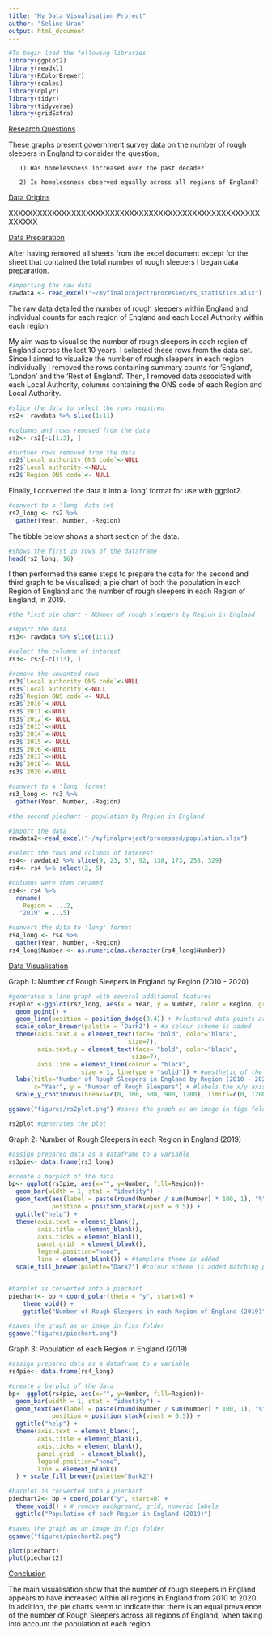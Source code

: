 ```yaml
---
title: "My Data Visualisation Project"
author: "Seline Uran"
output: html_document
---
```

```r
#To begin load the following libraries
library(ggplot2)
library(readxl)
library(RColorBrewer)
library(scales)
library(dplyr)
library(tidyr)
library(tidyverse)
library(gridExtra)
```

<span style="text-decoration:underline">Research Questions</span>

These graphs present government survey data on the number of rough sleepers in England to consider the question; 

       1) Has homelessness increased over the past decade? 

       2) Is homelessness observed equally across all regions of England? 

<span style="text-decoration:underline">Data Origins</span>

XXXXXXXXXXXXXXXXXXXXXXXXXXXXXXXXXXXXXXXXXXXXXXXXXXXXXXXXXX

<span style="text-decoration:underline">Data Preparation</span>

After having removed all sheets from the excel document except for the sheet that contained the total number of rough sleepers I began data preparation. 

```r
#importing the raw data
rawdata <- read_excel("~/myfinalproject/processed/rs_statistics.xlsx")
```

The raw data detailed the number of rough sleepers within England and individual counts for each region of England and each Local Authority within each region. 

My aim was to visualise the number of rough sleepers in each region of England across the last 10 years. I selected these rows from the data set. Since I aimed to visualize the number of rough sleepers in each region individually I removed the rows containing summary counts for 'England', 'London' and the 'Rest of England'. Then, I removed data associated with each Local Authority, columns containing the ONS code of each Region and Local Authority. 

```r
#slice the data to select the rows required
rs2<- rawdata %>% slice(1:11)

#columns and rows removed from the data
rs2<- rs2[-c(1:3), ]

#further rows removed from the data
rs2$`Local authority ONS code`<-NULL
rs2$`Local authority`<-NULL
rs2$`Region ONS code`<- NULL
```

Finally, I converted the data it into a 'long' format for use with ggplot2.

```r
#convert to a 'long' data set
rs2_long <- rs2 %>% 
  gather(Year, Number, -Region)
```

The tibble below shows a short section of the data. 

```r
#shows the first 16 rows of the dataframe
head(rs2_long, 16)
```

I then performed the same steps to prepare the data for the second and third graph to be visualised; a pie chart of both the population in each Region of England and the number of rough sleepers in each Region of England, in 2019. 

```r
#the first pie chart - NUmber of rough sleepers by Region in England

#import the data
rs3<- rawdata %>% slice(1:11)

#select the columns of interest
rs3<- rs3[-c(1:3), ]

#remove the unwanted rows
rs3$`Local authority ONS code`<-NULL
rs3$`Local authority`<-NULL
rs3$`Region ONS code`<- NULL
rs3$`2010`<-NULL
rs3$`2011`<-NULL
rs3$`2012`<- NULL
rs3$`2013`<-NULL
rs3$`2014`<-NULL
rs3$`2015`<- NULL
rs3$`2016`<-NULL
rs3$`2017`<-NULL
rs3$`2018`<- NULL
rs3$`2020`<-NULL

#convert to a 'long' format
rs3_long <- rs3 %>% 
  gather(Year, Number, -Region)

#the second piechart - population by Region in England

#import the data
rawdata2<-read_excel("~/myfinalproject/processed/population.xlsx")

#select the rows and columns of interest
rs4<- rawdata2 %>% slice(9, 23, 67, 92, 138, 173, 258, 329)
rs4<- rs4 %>% select(2, 5)

#columns were then renamed
rs4<- rs4 %>% 
  rename(
    Region = ...2,
   "2019" = ...5)

#convert the data to 'long' format
rs4_long <- rs4 %>% 
  gather(Year, Number, -Region)
rs4_long$Number <- as.numeric(as.character(rs4_long$Number))
```

<span style="text-decoration:underline">Data Visualisation</span> 

Graph 1: Number of Rough Sleepers in England by Region (2010 - 2020)

```r
#generates a line graph with several additional features
rs2plot <-ggplot(rs2_long, aes(x = Year, y = Number, color = Region, group = Region)) +
  geom_point() +
  geom_line(position = position_dodge(0.4)) + #clustered data points are distributed
  scale_color_brewer(palette = 'Dark2') + #a colour scheme is added
  theme(axis.text.x = element_text(face= "bold", color="black", 
                                 size=7),
        axis.text.y = element_text(face= "bold", color="black", 
                                  size=7),
        axis.line = element_line(colour = "black", 
                    size = 1, linetype = "solid")) + #aesthetic of the x/y axis
  labs(title="Number of Rough Sleepers in England by Region (2010 - 2020)",
       x="Year", y = "Number of Rough Sleepers") + #labels the x/y axis and title for plot
  scale_y_continuous(breaks=c(0, 300, 600, 900, 1200), limits=c(0, 1200)) #adjust the scale

ggsave("figures/rs2plot.png") #saves the graph as an image in figs folder
```

```r
rs2plot #generates the plot
```


Graph 2: Number of Rough Sleepers in each Region in England (2019) 

```r
#assign prepared data as a dataframe to a variable
rs3pie<- data.frame(rs3_long)

#create a barplot of the data
bp<- ggplot(rs3pie, aes(x="", y=Number, fill=Region))+
  geom_bar(width = 1, stat = "identity") + 
  geom_text(aes(label = paste(round(Number / sum(Number) * 100, 1), "%"), x = 1.7), 
            position = position_stack(vjust = 0.5)) +
  ggtitle("help") +
  theme(axis.text = element_blank(),
        axis.title = element_blank(),
        axis.ticks = element_blank(),
        panel.grid  = element_blank(),
        legend.position="none",
        line = element_blank()) + #template theme is added
  scale_fill_brewer(palette="Dark2") #colour scheme is added matching plot above


#barplot is converted into a piechart
piechart<- bp + coord_polar(theta = "y", start=0) +
    theme_void() +
    ggtitle("Number of Rough Sleepers in each Region of England (2019)")

#saves the graph as an image in figs folder
ggsave("figures/piechart.png") 
```


Graph 3: Population of each Region in England (2019) 

```r

#assign prepared data as a dataframe to a variable
rs4pie<- data.frame(rs4_long)

#create a barplot of the data
bp<- ggplot(rs4pie, aes(x="", y=Number, fill=Region))+
  geom_bar(width = 1, stat = "identity") + 
  geom_text(aes(label = paste(round(Number / sum(Number) * 100, 1), "%"), x = 1.7), 
            position = position_stack(vjust = 0.5)) +
  ggtitle("help") +
  theme(axis.text = element_blank(),
        axis.title = element_blank(),
        axis.ticks = element_blank(),
        panel.grid  = element_blank(),
        legend.position="none",
        line = element_blank()
  ) + scale_fill_brewer(palette="Dark2")

#barplot is converted into a piechart
piechart2<- bp + coord_polar("y", start=0) + 
  theme_void() + # remove background, grid, numeric labels
  ggtitle("Population of each Region in England (2019)")

#saves the graph as an image in figs folder
ggsave("figures/piechart2.png") 
```

```r

plot(piechart)
plot(piechart2) 

```


<span style="text-decoration:underline">Conclusion</span>

The main visualisation show that the number of rough sleepers in England appears to have increased within all regions in England from 2010 to 2020. In addition, the pie charts seem to indicate that there is an equal prevalence of the number of Rough Sleepers across all regions of England, when taking into account the population of each region. 

